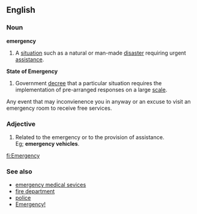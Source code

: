 ==English==
===Noun===
'''emergency'''
#A [[situation]] such as a natural or man-made [[disaster]] requiring urgent [[assistance]].

'''State of Emergency'''
#Government [[decree]] that a particular situation requires the implementation of pre-arranged responses on a large [[scale]].

Any event that may inconvienence you in anyway or an excuse to visit an emergency room to receive free services.

===Adjective===
#Related to the emergency or to the provision of assistance.<br> Eg; '''emergency vehicles'''.

[[fi:Emergency]]

===See also===
*[[emergency medical sevices]]
*[[fire department]]
*[[police]]
*[[Emergency!]]